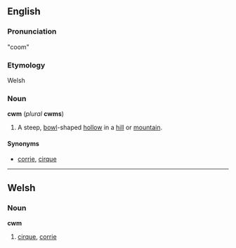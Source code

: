 ==English==
===Pronunciation===
"coom"

===Etymology===
Welsh

===Noun===
'''cwm''' (''plural'' '''cwms''')

#A steep, [[bowl]]-shaped [[hollow]] in a [[hill]] or [[mountain]].

====Synonyms====
*[[corrie]], [[cirque]]

----

==Welsh==
===Noun===
'''cwm'''

#[[cirque]], [[corrie]]